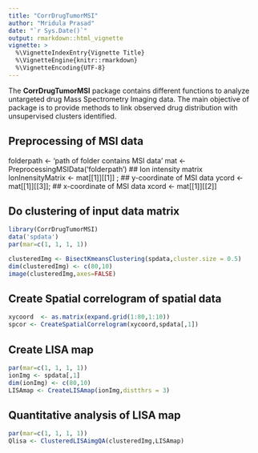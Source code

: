```yaml
---
title: "CorrDrugTumorMSI"
author: "Mridula Prasad"
date: "`r Sys.Date()`"
output: rmarkdown::html_vignette
vignette: >
  %\VignetteIndexEntry{Vignette Title}
  %\VignetteEngine{knitr::rmarkdown}
  %\VignetteEncoding{UTF-8}
---
```


The **CorrDrugTumorMSI** package contains different functions to analyze untargeted drug Mass Spectrometry Imaging data. The main objective of package is to provide methods to link observed drug distribution with unsupervised clusters identified. 


## Preprocessing of MSI data

folderpath <- 'path of folder contains MSI data'
mat <- PreprocessingMSIData('folderpath')
## Ion intensity matrix
IonInensityMatrix   <- mat[[1]][[1]] ;
## y-coordinate of MSI data
ycord               <- mat[[1]][[3]]; 
## x-coordinate of MSI data
xcord               <- mat[[1]][[2]]






## Do clustering of input data matrix

```r
library(CorrDrugTumorMSI)
data('spdata')
par(mar=c(1, 1, 1, 1))

clusteredImg <- BisectKmeansClustering(spdata,cluster.size = 0.5)
dim(clusteredImg) <- c(80,10)
image(clusteredImg,axes=FALSE)

```

## Create Spatial correlogram of spatial data 

```r

xycoord  <- as.matrix(expand.grid(1:80,1:10))
spcor <- CreateSpatialCorrelogram(xycoord,spdata[,1])

```


## Create LISA map

```r
par(mar=c(1, 1, 1, 1))
ionImg <- spdata[,1]
dim(ionImg) <- c(80,10)
LISAmap <- CreateLISAmap(ionImg,distthrs = 3)

```

## Quantitative analysis of LISA map 

```r
par(mar=c(1, 1, 1, 1))
Qlisa <- ClusteredLISAimgQA(clusteredImg,LISAmap)

```


